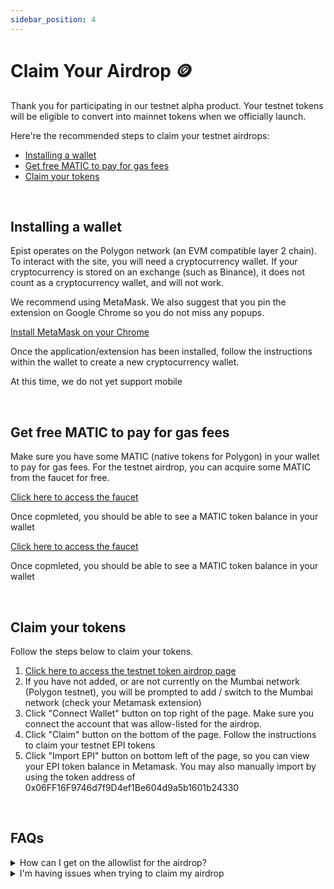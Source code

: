 ```yaml
---
sidebar_position: 4
---
```


# Claim Your Airdrop 🪙

Thank you for participating in our testnet alpha product. Your testnet tokens will be eligible to convert into mainnet tokens when we officially launch. 

Here're the recommended steps to claim your testnet airdrops:
  - [Installing a wallet](#installing-a-wallet)
  - [Get free MATIC to pay for gas fees](#get-free-matic-to-pay-for-gas-fees)
  - [Claim your tokens](#claim-your-tokens)

<br/>

## Installing a wallet
Epist operates on the Polygon network (an EVM compatible layer 2 chain). To interact with the site, you will need a cryptocurrency wallet. If your cryptocurrency is stored on an exchange (such as Binance), it does not count as a cryptocurrency wallet, and will not work. <br/>

We recommend using MetaMask. We also suggest that you pin the extension on Google Chrome so you do not miss any popups. 

<Tabs>
  <TabItem value="1" label="Desktop">
    <a href="https://chrome.google.com/webstore/detail/metamask/nkbihfbeogaeaoehlefnkodbefgpgknn?hl=en">Install MetaMask on your Chrome</a>
    <p>Once the application/extension has been installed, follow the instructions within the wallet to create a new cryptocurrency wallet.</p>
  </TabItem>
  <TabItem value="2" label="Mobile">
    <p>At this time, we do not yet support mobile</p>
  </TabItem>
</Tabs>

<br/>

## Get free MATIC to pay for gas fees
Make sure you have some MATIC (native tokens for Polygon) in your wallet to pay for gas fees. For the testnet airdrop, you can acquire some MATIC from the faucet for free. 

<Tabs>
  <TabItem value="1" label="Alchemy Faucet" default>
    <a href="https://mumbaifaucet.com/">Click here to access the faucet</a>
    <p>Once copmleted, you should be able to see a MATIC token balance in your wallet</p>
  </TabItem>
  <TabItem value="2" label="Polygon Faucet">
    <a href="https://faucet.polygon.technology/">Click here to access the faucet</a>
    <p>Once copmleted, you should be able to see a MATIC token balance in your wallet</p>
  </TabItem>
</Tabs>

<br/>

## Claim your tokens
Follow the steps below to claim your tokens. 

1. [Click here to access the testnet token airdrop page](https://testnetairdrop.epist.xyz/)
2. If you have not added, or are not currently on the Mumbai network (Polygon testnet), you will be prompted to add / switch to the Mumbai network (check your Metamask extension)
3. Click "Connect Wallet" button on top right of the page. Make sure you connect the account that was allow-listed for the airdrop. 
4. Click "Claim" button on the bottom of the page. Follow the instructions to claim your testnet EPI tokens
5. Click "Import EPI" button on bottom left of the page, so you can view your EPI token balance in Metamask. You may also manually import by using the token address of 0x06FF16F9746d7f9D4ef1Be604d9a5b1601b24330

<br/>

## FAQs
<details>
  <summary>How can I get on the allowlist for the airdrop?</summary>
  <div>
    <div>Head to our Discord and Twitter to find active rewards opportunities, incl. weekly questions contests. By participating meaningfully in our social media discussions / events, you will also get identified by our moderators for additional token eligibility</div>
  </div>
</details>
<details>
  <summary>I'm having issues when trying to claim my airdrop</summary>
  <div>
    <div>Try the following steps: 1) disable any other wallet extension on your browser (except Metamask), 2) disconnect your Metamask and try reconnecting </div>
    <div>If you still experience challenges, tag a moderator/admin on discord and we'll be happy to help. </div>
  </div>
</details>